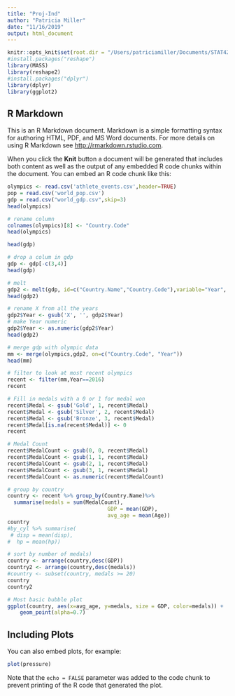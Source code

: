 ```yaml
---
title: "Proj-Ind"
author: "Patricia Miller"
date: "11/16/2019"
output: html_document
---
```


```r
knitr::opts_knit$set(root.dir = "/Users/patriciamiller/Documents/STAT426/Project-Ind")
#install.packages("reshape")
library(MASS)
library(reshape2)
#install.packages("dplyr")
library(dplyr)
library(ggplot2)
```

## R Markdown

This is an R Markdown document. Markdown is a simple formatting syntax for authoring HTML, PDF, and MS Word documents. For more details on using R Markdown see <http://rmarkdown.rstudio.com>.

When you click the **Knit** button a document will be generated that includes both content as well as the output of any embedded R code chunks within the document. You can embed an R code chunk like this:

```r
olympics <- read.csv('athlete_events.csv',header=TRUE)
pop = read.csv('world_pop.csv')
gdp = read.csv("world_gdp.csv",skip=3)
head(olympics)
```




```r
# rename column
colnames(olympics)[8] <- "Country.Code"
head(olympics)
```
```r
head(gdp)
```


```r
# drop a colum in gdp
gdp <- gdp[-c(3,4)]
head(gdp)
```


```r
# melt
gdp2 <- melt(gdp, id=c("Country.Name","Country.Code"),variable="Year", value.name="GDP")
head(gdp2)
```

```r
# rename X from all the years
gdp2$Year <- gsub('X', '', gdp2$Year)
# make Year numeric
gdp2$Year <- as.numeric(gdp2$Year)
head(gdp2)
```

```r
# merge gdp with olympic data
mm <- merge(olympics,gdp2, on=c("Country.Code", "Year"))
head(mm)
```

```r
# filter to look at most recent olympics
recent <- filter(mm,Year==2016)
recent
```

```r
# Fill in medals with a 0 or 1 for medal won
recent$Medal <- gsub('Gold', 1, recent$Medal)
recent$Medal <- gsub('Silver', 2, recent$Medal)
recent$Medal <- gsub('Bronze', 3, recent$Medal)
recent$Medal[is.na(recent$Medal)] <- 0
recent
```

```r
# Medal Count
recent$MedalCount <- gsub(0, 0, recent$Medal)
recent$MedalCount <- gsub(1, 1, recent$Medal)
recent$MedalCount <- gsub(2, 1, recent$Medal)
recent$MedalCount <- gsub(3, 1, recent$Medal)
recent$MedalCount <- as.numeric(recent$MedalCount)
```

```r
# group by country
country <- recent %>% group_by(Country.Name)%>%
  summarise(medals = sum(MedalCount),
                                GDP = mean(GDP),
                                avg_age = mean(Age))
country
#by_cyl %>% summarise(
 # disp = mean(disp),
#  hp = mean(hp))
```
```r
# sort by number of medals)
country <- arrange(country,desc(GDP))
country2 <- arrange(country,desc(medals))
#country <- subset(country, medals >= 20)
country
country2
```


```r
# Most basic bubble plot
ggplot(country, aes(x=avg_age, y=medals, size = GDP, color=medals)) +
    geom_point(alpha=0.7)

```


## Including Plots

You can also embed plots, for example:

```r
plot(pressure)
```

Note that the `echo = FALSE` parameter was added to the code chunk to prevent printing of the R code that generated the plot.
